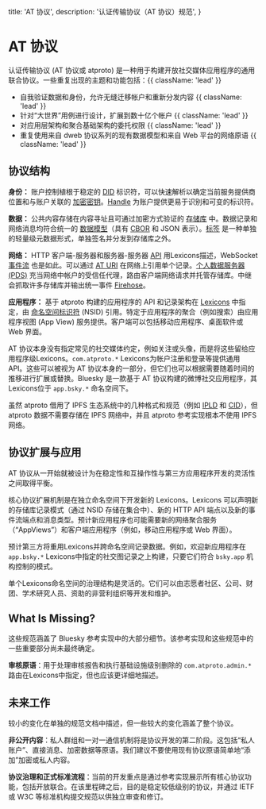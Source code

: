   title: 'AT 协议',
  description:
    '认证传输协议（AT 协议）规范',
}

# AT 协议

认证传输协议 (AT 协议或 atproto) 是一种用于构建开放社交媒体应用程序的通用联合协议。一些重复出现的主题和功能包括：{{ className: 'lead' }}

- 自我验证数据和身份，允许无缝迁移帐户和重新分发内容 {{ className: 'lead' }}
- 针对“大世界”用例进行设计，扩展到数十亿个帐户 {{ className: 'lead' }}
- 对应用层架构和聚合基础架构的委托权限 {{ className: 'lead' }}
- 重复使用来自 dweb 协议系列的现有数据模型和来自 Web 平台的网络原语 {{ className: 'lead' }}

## 协议结构

**身份：** 账户控制植根于稳定的 [DID](/specs/did) 标识符，可以快速解析以确定当前服务提供商位置和与账户关联的 [加密密钥](/specs/cryptography)。[Handle](/specs/handle) 为账户提供更易于识别和可变的标识符。

**数据：** 公共内容存储在内容寻址且可通过加密方式验证的 [存储库](/specs/repository) 中。数据记录和网络消息均符合统一的 [数据模型](/specs/data-model)（具有 [CBOR](https://en.wikipedia.org/wiki/CBOR) 和 JSON 表示）。[标签](/specs/label) 是一种单独的轻量级元数据形式，单独签名并分发到存储库之外。

**网络：** HTTP 客户端-服务器和服务器-服务器 [API](/specs/xrpc) 用Lexicons描述，WebSocket [事件流](/specs/event-stream) 也是如此。可以通过 [AT URI](/specs/at-uri-scheme) 在网络上引用单个记录。[个人数据服务器 (PDS)](/specs/account) 充当网络中帐户的受信任代理，路由客户端网络请求并托管存储库。中继会抓取许多存储库并输出统一事件 [Firehose](/specs/sync)。

**应用程序：** 基于 atproto 构建的应用程序的 API 和记录架构在 [Lexicons](/specs/lexicon) 中指定，由 [命名空间标识符](/specs/nsid) (NSID) 引用。特定于应用程序的聚合（例如搜索）由应用程序视图 (App View) 服务提供。客户端可以包括移动应用程序、桌面软件或 Web 界面。

AT 协议本身没有指定常见的社交媒体约定，例如关注或头像，而是将这些留给应用程序级Lexicons。`com.atproto.*` Lexicons为帐户注册和登录等提供通用 API。这些可以被视为 AT 协议本身的一部分，但它们也可以根据需要随着时间的推移进行扩展或替换。Bluesky 是一款基于 AT 协议构建的微博社交应用程序，其Lexicons位于 `app.bsky.*` 命名空间下。

虽然 atproto 借用了 IPFS 生态系统中的几种格式和规范（例如 [IPLD](https://ipld.io/) 和 [CID](https://github.com/multiformats/cid)），但 atproto 数据不需要存储在 IPFS 网络中，并且 atproto 参考实现根本不使用 IPFS 网络。

## 协议扩展与应用

AT 协议从一开始就被设计为在稳定性和互操作性与第三方应用程序开发的灵活性之间取得平衡。

核心协议扩展机制是在独立命名空间下开发新的 Lexicons。Lexicons 可以声明新的存储库记录模式（通过 NSID 存储在集合中）、新的 HTTP API 端点以及新的事件流端点和消息类型。预计新应用程序也可能需要新的网络聚合服务（“AppViews”）和客户端应用程序（例如，移动应用程序或 Web 界面）。

预计第三方将重用Lexicons并跨命名空间记录数据。例如，欢迎新应用程序在 `app.bsky.*` Lexicons中指定的社交图记录之上构建，只要它们符合 `bsky.app` 机构控制的模式。

单个Lexicons命名空间的治理结构是灵活的。它们可以由志愿者社区、公司、财团、学术研究人员、资助的非营利组织等开发和维护。

## What Is Missing?

这些规范涵盖了 Bluesky 参考实现中的大部分细节。该参考实现和这些规范中的一些重要部分尚未最终确定。

**审核原语**：用于处理审核报告和执行基础设施级别删除的 `com.atproto.admin.*` 路由在Lexicons中指定，但也应该更详细地描述。

## 未来工作

较小的变化在单独的规范文档中描述，但一些较大的变化涵盖了整个协议。

**非公开内容**：私人群组和一对一通信机制将是协议开发的第二阶段。这包括“私人账户”、直接消息、加密数据等原语。我们建议不要使用现有协议原语简单地“添加”加密或私人内容。

**协议治理和正式标准流程**：当前的开发重点是通过参考实现展示所有核心协议功能，包括开放联合。在该里程碑之后，目的是稳定较低级别的协议，并通过 IETF 或 W3C 等标准机构提交规范以供独立审查和修订。


